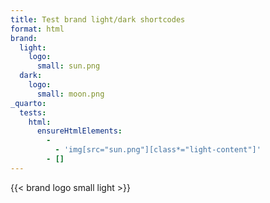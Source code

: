 ```yaml
---
title: Test brand light/dark shortcodes
format: html
brand:
  light:
    logo:
      small: sun.png
  dark:
    logo:
      small: moon.png
_quarto:
  tests:
    html:
      ensureHtmlElements:
        -
          - 'img[src="sun.png"][class*="light-content"]'
        - []
---
```


::: {}

{{< brand logo small light >}}

:::